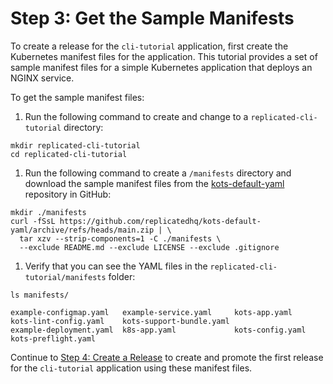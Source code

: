# Step 3: Get the Sample Manifests

To create a release for the `cli-tutorial` application, first create the Kubernetes manifest files for the application. This tutorial provides a set of sample manifest files for a simple Kubernetes application that deploys an NGINX service.

To get the sample manifest files:

1. Run the following command to create and change to a `replicated-cli-tutorial` directory:

  ```
  mkdir replicated-cli-tutorial
  cd replicated-cli-tutorial
  ```

1. Run the following command to create a `/manifests` directory and download the sample manifest files from the [kots-default-yaml](https://github.com/replicatedhq/kots-default-yaml) repository in GitHub:

  ```
  mkdir ./manifests
  curl -fSsL https://github.com/replicatedhq/kots-default-yaml/archive/refs/heads/main.zip | \
    tar xzv --strip-components=1 -C ./manifests \
    --exclude README.md --exclude LICENSE --exclude .gitignore
  ```

1. Verify that you can see the YAML files in the `replicated-cli-tutorial/manifests` folder:

  ```
  ls manifests/
  ```
  ```
  example-configmap.yaml   example-service.yaml     kots-app.yaml            kots-lint-config.yaml    kots-support-bundle.yaml
  example-deployment.yaml  k8s-app.yaml             kots-config.yaml         kots-preflight.yaml
  ```

  Continue to [Step 4: Create a Release](tutorial-cli-create-release) to create and promote the first release for the `cli-tutorial` application using these manifest files.
